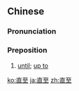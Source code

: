 ==Chinese==
{{zh-forms}}

===Pronunciation===
{{zh-pron
|m=zhízhì
|c=zik6 zi3
|mn=qz,xm,zz:ti̍t-chì
|cat=prep
}}

===Preposition===
{{zh-prep}}

# {{lb|zh|literary}} [[until]]; [[up to]]

[[ko:直至]]
[[ja:直至]]
[[zh:直至]]